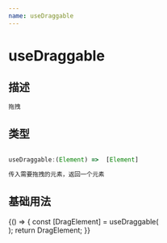 ```yaml
---
name: useDraggable
---
```



# useDraggable

## 描述

```bash
拖拽
```

## 类型

```ts

useDraggable:(Element) =>  [Element]

传入需要拖拽的元素，返回一个元素
```

## 基础用法

<Playground>
  {() => {
    const [DragElement] = useDraggable(
      <div
        style={{
          width: 100,
          height: 100,
          background: "#0d6efd",
        }}
      />
    );
    return DragElement;
  }}
</Playground>
